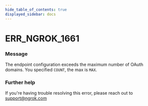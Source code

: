 ```yaml
---
hide_table_of_contents: true
displayed_sidebar: docs
---
```



# ERR_NGROK_1661

### Message

The endpoint configuration exceeds the maximum number of OAuth domains. You specified `COUNT`, the max is `MAX`.

<ErrorDetails error="err_ngrok_1661" />

### Further help

If you're having trouble resolving this error, please reach out to [support@ngrok.com](mailto:support@ngrok.com?subject=Help%20with%20ERR_NGROK_1661)

